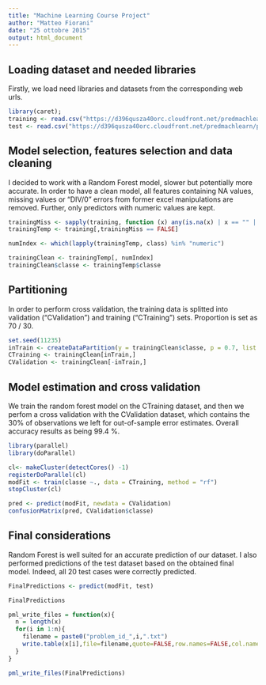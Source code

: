 ```yaml
---
title: "Machine Learning Course Project"
author: "Matteo Fiorani"
date: "25 ottobre 2015"
output: html_document
---
```


## Loading dataset and needed libraries
Firstly, we load need libraries and datasets from the corresponding web urls.
```r
library(caret);
training <- read.csv("https://d396qusza40orc.cloudfront.net/predmachlearn/pml-training.csv")
test <- read.csv("https://d396qusza40orc.cloudfront.net/predmachlearn/pml-testing.csv")
```

## Model selection, features selection and data cleaning
I decided to work with a Random Forest model, slower but potentially more accurate.
In order to have a clean model, all features containing NA values, missing values or "DIV/0" errors from former excel manipulations are removed. Further, only predictors with numeric values are kept.

```r
trainingMiss <- sapply(training, function (x) any(is.na(x) | x == "" | x == "#DIV/0!"))
trainingTemp <- training[,trainingMiss == FALSE]

numIndex <- which(lapply(trainingTemp, class) %in% "numeric")

trainingClean <- trainingTemp[, numIndex]
trainingClean$classe <- trainingTemp$classe

```

## Partitioning
In order to perform cross validation, the training data is splitted into validation ("CValidation") and training ("CTraining") sets. Proportion is set as 70 / 30.

```r
set.seed(11235)
inTrain <- createDataPartition(y = trainingClean$classe, p = 0.7, list = FALSE)
CTraining <- trainingClean[inTrain,]
CValidation <- trainingClean[-inTrain,]
```

##  Model estimation and cross validation
We train the random forest model on the CTraining dataset, and then we perfom a cross validation with the CValidation dataset, which contains the 30% of observations we left for out-of-sample error estimates. Overall accuracy results as being 99.4 %.

```r
library(parallel)
library(doParallel)

cl<- makeCluster(detectCores() -1)
registerDoParallel(cl)
modFit <- train(classe ~., data = CTraining, method = "rf")
stopCluster(cl)

pred <- predict(modFit, newdata = CValidation)
confusionMatrix(pred, CValidation$classe)
```

## Final considerations
Random Forest is well suited for an accurate prediction of our dataset.
I  also performed predictions of the test dataset based on the obtained final model. Indeed, all 20 test cases were correctly predicted.

```r

FinalPredictions <- predict(modFit, test)

FinalPredictions

pml_write_files = function(x){
  n = length(x)
  for(i in 1:n){
    filename = paste0("problem_id_",i,".txt")
    write.table(x[i],file=filename,quote=FALSE,row.names=FALSE,col.names=FALSE)
  }
}

pml_write_files(FinalPredictions)

```

